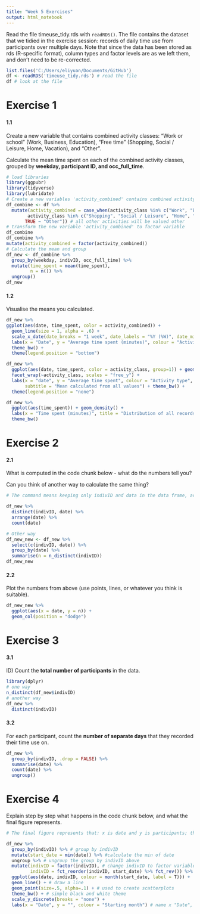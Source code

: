 ```yaml
---
title: "Week 5 Exercises"
output: html_notebook
---
```


Read the file timeuse_tidy.rds with `readRDS()`. The file contains the dataset that we tidied in the exercise session: records of daily time use from participants over multiple days. Note that since the data has been stored as rds (R-specific format), column types and factor levels are as we left them, and don't need to be re-corrected.

```r
list.files('C:/Users/eliyuan/Documents/GitHub')
df <- readRDS('timeuse_tidy.rds') # read the file
df # look at the file
```


# Exercise 1

#### 1.1

Create a new variable that contains combined activity classes: "Work or school" (Work, Business, Education), "Free time" (Shopping, Social / Leisure, Home, Vacation), and "Other".  

Calculate the mean time spent on each of the combined activity classes, grouped by **weekday, participant ID, and occ_full_time**.  

```r
# load libraries
library(ggpubr)
library(tidyverse)
library(lubridate)
# Create a new variables 'activity_combined' contains combined activity
df_combine <- df %>%
  mutate(activity_combined = case_when(activity_class %in% c("Work", "Business", "Education") ~ "Work_or_school",
        activity_class %in% c("Shopping", "Social / Leisure", "Home", "Vacation") ~ "Free_time",
       TRUE ~ "Other")) # all other activities will be valued other
# transform the new variable 'activity_combined' to factor variable
df_combine
df_combine %>%
mutate(activity_combined = factor(activity_combined))
# Calculate the mean and group 
df_new <- df_combine %>%
  group_by(weekday, indivID, occ_full_time) %>% 
  mutate(time_spent = mean(time_spent),
         n = n()) %>%
  ungroup()
df_new
```

#### 1.2 

Visualise the means you calculated.

```r
df_new %>%
ggplot(aes(date, time_spent, color = activity_combined)) + 
  geom_line(size = 1, alpha = .6) +
  scale_x_date(date_breaks = "1 week", date_labels = "%Y (%W)", date_minor_breaks = "1 day") +
  labs(x = "Date", y = "Average time spent (minutes)", colour = "Activity type") + 
  theme_bw() +
  theme(legend.position = "bottom")
```

```r
df_new %>% 
  ggplot(aes(date, time_spent, color = activity_class, group=1)) + geom_line(size=1) + 
  facet_wrap(~activity_class, scales = "free_y") +
  labs(x = "date", y = "Average time spent", colour = "Activity type", title = " ",
       subtitle = "Mean calculated from all values") + theme_bw() +
  theme(legend.position = "none")

df_new %>%
  ggplot(aes(time_spent)) + geom_density() +
  labs(x = "Time spent (minutes)", title = "Distribution of all records") +
  theme_bw()
```

# Exercise 2

#### 2.1

What is computed in the code chunk below - what do the numbers tell you?  

Can you think of another way to calculate the same thing?  

```r
# The command means keeping only indivID and data in the data frame, arrange by the number of observations in ascending order by date, count observations by date. And the results means how many participants in the date, and the date is in ascending order.
```


```r
df_new %>%
  distinct(indivID, date) %>%
  arrange(date) %>%
  count(date)
```


```r
# Other way
df_new_new <- df_new %>%
  select(c(indivID, date)) %>%
  group_by(date) %>%
  summarise(n = n_distinct(indivID)) 
df_new_new
```


#### 2.2

Plot the numbers from above (use points, lines, or whatever you think is suitable).  

```r
df_new_new %>%
  ggplot(aes(x = date, y = n)) + 
  geom_col(position = "dodge") 
```


# Exercise 3

#### 3.1
ID)
Count the **total number of participants** in the data.  

```r
library(dplyr)
# one way
n_distinct(df_new$indivID)
# another way
df_new %>%
  distinct(indivID)
```

#### 3.2

For each participant, count the **number of separate days** that they recorded their time use on.  

```r
df_new %>%
  group_by(indivID, .drop = FALSE) %>%
  summarise(date) %>%
  count(date) %>%
  ungroup()
```


# Exercise 4

Explain step by step what happens in the code chunk below, and what the final figure represents. 

```r
# The final figure represents that: x is date and y is participants; the same participants showed in the different date. And the different month have different color, so there are three months.The line have different points, one line present one participant, and one point present one date, thus one participants would be in different dates.
```


```r
df_new %>%
  group_by(indivID) %>% # group by indivID
  mutate(start_date = min(date)) %>% #calculate the min of date
  ungroup %>% # ungroup the group by indivID above
  mutate(indivID = factor(indivID), # change indivID to factor variable
         indivID = fct_reorder(indivID, start_date) %>% fct_rev()) %>% # reorder and reverse the order
  ggplot(aes(date, indivID, colour = month(start_date, label = T))) +  # x axis is date, y axis is indivID, and colour will depend on month
  geom_line() + # draw a line
  geom_point(size=.5, alpha=.1) + # used to create scatterplots
  theme_bw() + # simple black and white theme
  scale_y_discrete(breaks = "none") +
  labs(x = "Date", y = "", colour = "Starting month") # name x "Date", and use "Starting month" as different color
```





